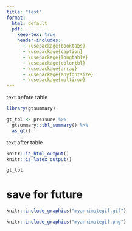 ```yaml
---
title: "test"
format:
  html: default
  pdf:
    keep-tex: true
    header-includes:
      - \usepackage{booktabs}
      - \usepackage{caption}
      - \usepackage{longtable}
      - \usepackage{colortbl}
      - \usepackage{array}
      - \usepackage{anyfontsize}
      - \usepackage{multirow}
---
```


text before table

```r
library(gtsummary)

gt_tbl <- pressure %>%
  gtsummary::tbl_summary() %>%
  as_gt()
```


text after table



```r
knitr::is_html_output()
knitr::is_latex_output()
```

```r
gt_tbl
```

# save for future


```r
knitr::include_graphics("myannimategif.gif")
```

```r
knitr::include_graphics("myannimategif.png")
```


